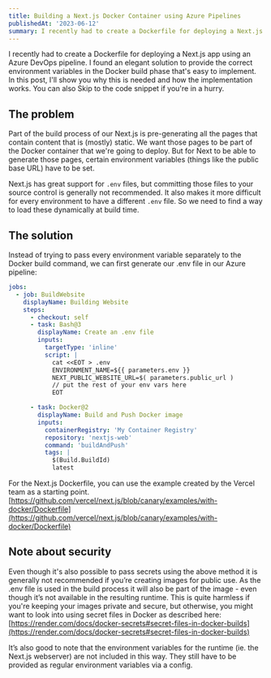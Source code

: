 ```yaml
---
title: Building a Next.js Docker Container using Azure Pipelines
publishedAt: '2023-06-12'
summary: I recently had to create a Dockerfile for deploying a Next.js app using an Azure DevOps pipeline. I found an elegant solution to provide the correct environment variables in the Docker build phase.
---
```


I recently had to create a Dockerfile for deploying a Next.js app using an Azure DevOps pipeline. I found an elegant solution to provide the correct environment variables in the Docker build phase that's easy to implement. In this post, I'll show you why this is needed and how the implementation works. You can also Skip to the code snippet if you're in a hurry.

## The problem

Part of the build process of our Next.js is pre-generating all the pages that contain content that is (mostly) static. We want those pages to be part of the Docker container that we're going to deploy. But for Next to be able to generate those pages, certain environment variables (things like the public base URL) have to be set.

Next.js has great support for `.env` files, but committing those files to your source control is generally not recommended. It also makes it more difficult for every environment to have a different `.env` file. So we need to find a way to load these dynamically at build time.

## The solution

Instead of trying to pass every environment variable separately to the Docker build command, we can first generate our .env file in our Azure pipeline:

```yaml
jobs:
  - job: BuildWebsite
    displayName: Building Website
    steps:
      - checkout: self
      - task: Bash@3
        displayName: Create an .env file
        inputs:
          targetType: 'inline'
          script: |
            cat <<EOT > .env
            ENVIRONMENT_NAME=${{ parameters.env }}
            NEXT_PUBLIC_WEBSITE_URL=$( parameters.public_url )
            // put the rest of your env vars here
            EOT

      - task: Docker@2
        displayName: Build and Push Docker image
        inputs:
          containerRegistry: 'My Container Registry'
          repository: 'nextjs-web'
          command: 'buildAndPush'
          tags: |
            $(Build.BuildId)
            latest
```

For the Next.js Dockerfile, you can use the example created by the Vercel team as a starting point. [https://github.com/vercel/next.js/blob/canary/examples/with-docker/Dockerfile](https://github.com/vercel/next.js/blob/canary/examples/with-docker/Dockerfile)

## Note about security

Even though it's also possible to pass secrets using the above method it is generally not recommended if you’re creating images for public use. As the .env file is used in the build process it will also be part of the image - even though it’s not available in the resulting runtime. This is quite harmless if you're keeping your images private and secure, but otherwise, you might want to look into using secret files in Docker as described here: [https://render.com/docs/docker-secrets#secret-files-in-docker-builds](https://render.com/docs/docker-secrets#secret-files-in-docker-builds)

It’s also good to note that the environment variables for the runtime (ie. the Next.js webserver) are not included in this way. They still have to be provided as regular environment variables via a config.
